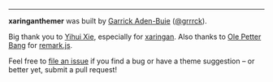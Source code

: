 ***

[xaringan]: https://github.com/yihui/xaringan
[remarkjs]: https://github.com/gnab/remark

**xaringanthemer** was built by [Garrick Aden-Buie](https://www.garrickadenbuie.com) ([&commat;grrrck](https://twitter.com/grrrck)).

Big thank you to [Yihui Xie](https://yihui.org), especially for [xaringan].
Also thanks to [Ole Petter Bang](http://gnab.org/) for [remark.js][remarkjs].

Feel free to [file an issue](https://github.com/gadenbuie/xaringanthemer/issues) 
if you find a bug or have a theme suggestion -- or better yet, submit a pull request!
